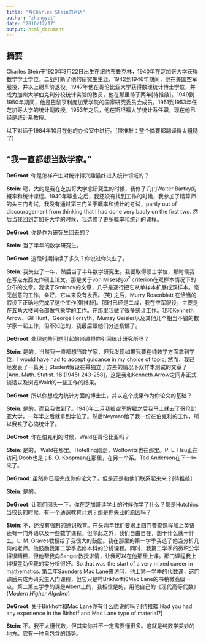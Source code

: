 ```yaml
---
title: "与Charles Stein的对话"
author: "zhangyet"
date: "2016/12/17"
output: html_document
---
```


## 摘要
Charles Stein于1920年3月22日出生在纽约布鲁克林，1940年在芝加哥大学获得数学学士学位。二战打断了他的研究生生涯，1942到1946年期间，他在美国空军服役，并以上尉军阶退役。1947年他在哥伦比亚大学获得数理统计博士学位，并成为加州大学伯克利分校统计实验的教员，他在那里待了两年[待推敲]。1949到1950年期间，他是巴黎亨利庞加莱学院的国家研究委员会成员，1951到1953年任芝加哥大学的统计副教授。1953年之后，他在斯坦福大学统计系任职，现在他已经是统计系教授。

以下对话于1984年10月在他的办公室中进行。[带推敲：整个摘要都翻译得太粗糙了]

## “我一直都想当数学家。”

**DeGroot**: 你是怎样产生对统计得兴趣最终进入统计领域的？

**Stein**: 嗯，大约是我在芝加哥大学念研究生的时候，我修了几门Walter Bartky的概率和统计课程。1940年毕业之后，我还没有找到工作的时候，我参加了精算师的头三门考试。我没有通过第三门关于概率和统计的考试，partly out of discouragement from thinking that I had done very badly on the first two. 然后当我回到芝加哥大学的时候，我选修了更多概率和统计的课程。

**DeGroot**: 你是作为研究生回去的？

**Stein**: 当了半年的数学研究生。

**DeGroot**: 这段时期持续了多久？你说过你失业了。

**Stein**: 我失业了一年，然后当了半年数学研究生。我要取得硕士学位，那时候我在写点东西充作硕士论文。那是关于von Mises的$\omega^2$ criterion在双样本情况下的分布的文章。我读了Smirnov的文章，几乎是逐行把它从单样本扩展成双样本。毫无创意的工作，幸好，它从来没有发表。(笑) 之后，Murry Rosenblatt 在恰当的假设下正确地完成了这个工作[带推敲]。那时已经是二战，我在空军服役，主要是在五角大楼司令部做气象学的工作。在那里我做了很多统计工作。我和Kenneth Arrow、Gil Hunt、George Forsyth、Murray Geisler以及其他几个相当不错的数学家一起工作，但不知怎的，我最后跟他们分道扬镳了。

**DeGroot**: 处理这些问题引起的兴趣将你引回统计研究所吗？

 **Stein**: 是的。当然我一直都想当数学家，但我发现如果我要在纯数学方面拿到学位，I would have had to accept guidance in my choice of topic; 然而，我已经发表了一篇关于Student假设在幂独立于方差的情况下双样本测试的文章了[Ann. Math. Statist. **16** (1945) 243-258]，这是我和Kenneth Arrow之间非正式谈话以及浏览Waid的一些工作的结果。
 
 **DeGroot**: 所以你想成为统计方面的博士生，并以这个成果作为你论文的基础？
 
 **Stein**: 是的，而且我做到了。1946年二月我被空军解雇之后我马上就去了哥伦比亚大学，一年半之后就拿到学位了。然后Neyman给了我一份在伯克利的工作，所以我铁了心搞统计了。
 
 **DeGroot**: 你在伯克利的时候，Wald在哥伦比亚吗？
 
 **Stein**: 是的， Wald在那里。Hotelling刚走，Wolfowitz也在那里。P. L. Hsu正在访问;Doob也是；B. O. Koopman在那里，在另一个系。Ted Anderson在下一年来了。
 
 **DeGrood**: 虽然你已经完成你的论文了，但是还是和他们联系起来来？[待推敲]
 
 **Stein**: 是的。
 
 **DeGroot**: 让我们回头一下。你在芝加哥读学士的时候你学了什么？那是Hutchins当校长的时候，有一个通识教育计划？那是你失业的原因吗？
 
 **Stein**: 不，还没有强制的通识教育。在头两年我们要求上四门普查课程加上英语还有一门外语以及一些数学课程。但除此之外，我们自由自在，想干什么就干什么。L. M. Graves教授给了我很大的鼓励。我在那里的第一学季我选了他当分析几何的老师。他鼓励我第二学季选修本科的分析课程。同时，我第二学季的微积分学得很糟糕，但他帮我向Sanger教授求情，让我可以在他那里上课。那门课程我上得很差劲但我的实分析很好。So that was the start of a very mixed career in mathematics. 第二年Saunders Mac Lane来访问，他上第一学季的代数课，这门课后来成为研究生入门课程，但它只是哔Brikhoff和Mac Lane的书稍微高级一点。第二第三学季的课是Albert上的，我相信是的，用他自己的《现代高等代数》(*Modern Higher Algebra*)
 
 **DeGroot**: 关于Birkhoff和Mac Lane你有什么想说的吗？[待推敲:Had you had any experience in the Birhoff and Mac Lane type of material?]
 
 **Stein**: 不。我不太懂代数，但其实你并不一定需要懂很多。这就是纯数学美妙的地方。它有一种自包含的趋势。


